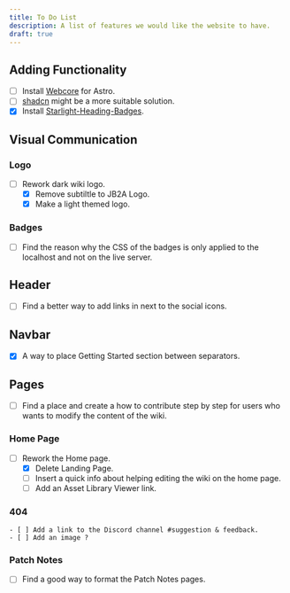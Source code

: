 ```yaml
---
title: To Do List
description: A list of features we would like the website to have.
draft: true
---
```


## Adding Functionality

- [ ] Install [Webcore](https://webcoreui.dev/docs/astro) for Astro.
- [ ] <Badge text="Failed" variant="danger" />[shadcn](https://ui.shadcn.com/docs/components/table) might be a more suitable solution.
- [X] Install [Starlight-Heading-Badges](https://github.com/HiDeoo/starlight-heading-badges). 

## Visual Communication

### Logo

- [ ] Rework dark wiki logo.
    - [x] Remove subtiltle to JB2A Logo.
    - [x] Make a light themed logo.

### Badges

- [ ] Find the reason why the CSS of the badges is only applied to the localhost and not on the live server.

## Header
- [ ] Find a better way to add links in next to the social icons.

## Navbar

- [x] A way to place Getting Started section between separators.

## Pages

- [ ] Find a place and create a how to contribute step by step for users who wants to modify the content of the wiki.

### Home Page

- [ ] Rework the Home page.
    - [x] Delete Landing Page.
    - [ ] Insert a quick info about helping editing the wiki on the home page.
    - [ ] Add an Asset Library Viewer link.

### 404

    - [ ] Add a link to the Discord channel #suggestion & feedback.
    - [ ] Add an image ?


### Patch Notes

- [ ] Find a good way to format the Patch Notes pages.




